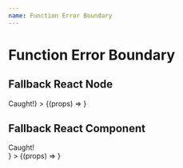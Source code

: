 ```yaml
---
name: Function Error Boundary
---
```



# Function Error Boundary

## Fallback React Node

<Playground>
  <FunctionErrorBoundary
    fallback={<div>Caught!</div>}
  >
    {(props) => <SimpleMockBugComponent {...props} />}
  </FunctionErrorBoundary>
</Playground>

## Fallback React Component

<Playground>
  <FunctionErrorBoundary
    fallbackComponent={() => <div>Caught!</div>}
  >
    {(props) => <SimpleMockBugComponent {...props} />}
  </FunctionErrorBoundary>
</Playground>
